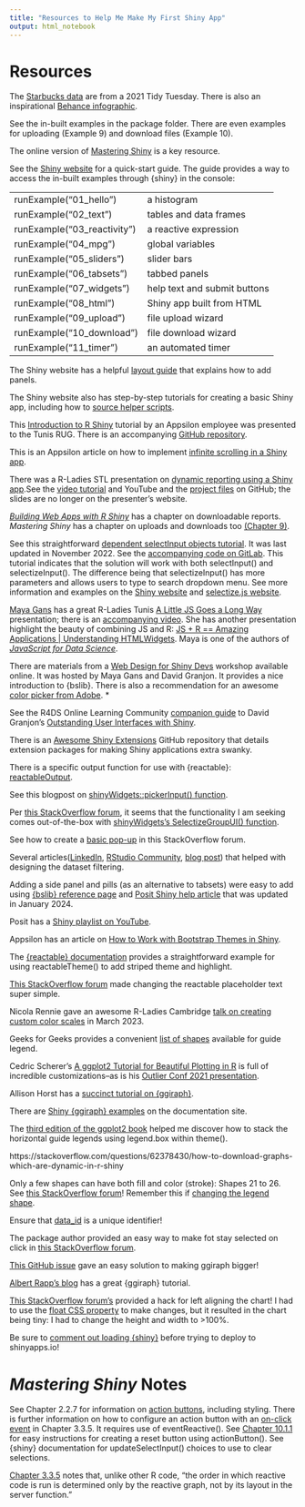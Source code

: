 ```yaml
---
title: "Resources to Help Me Make My First Shiny App"
output: html_notebook
---
```


# Resources

The [Starbucks data](https://github.com/rfordatascience/tidytuesday/blob/master/data/2021/2021-12-21/readme.md) are from a 2021 Tidy Tuesday. There is also an inspirational [Behance infographic](https://www.behance.net/gallery/58743971/Starbucks-Menu-Infographic-Design).

See the in-built examples in the package folder. There are even examples for uploading (Example 9) and download files (Example 10).

The online version of [Mastering Shiny](https://mastering-shiny.org/index.html) is a key resource.

See the [Shiny website](https://shiny.posit.co/r/getstarted/shiny-basics/lesson1/index.html) for a quick-start guide. The guide provides a way to access the in-built examples through {shiny} in the console:

|                            |                              |
|:-------------------------- |:-----------------------------|
|runExample("01_hello")      | a histogram                  |
|runExample("02_text")       | tables and data frames       |
|runExample("03_reactivity") | a reactive expression        |
|runExample("04_mpg")        | global variables             |
|runExample("05_sliders")    | slider bars                  |
|runExample("06_tabsets")    | tabbed panels                |
|runExample("07_widgets")    | help text and submit buttons |
|runExample("08_html")       | Shiny app built from HTML    |
|runExample("09_upload")     | file upload wizard           |
|runExample("10_download")   | file download wizard         |
|runExample("11_timer")      | an automated timer           |

The Shiny website has a helpful [layout guide](https://shiny.posit.co/r/articles/build/layout-guide/) that explains how to add panels.

The Shiny website also has step-by-step tutorials for creating a basic Shiny app, including how to [source helper scripts](https://shiny.posit.co/r/getstarted/shiny-basics/lesson5/).

This [Introduction to R Shiny](https://www.youtube.com/watch?v=P7T5haMRYwk) tutorial by an Appsilon employee was presented to the Tunis RUG. There is an accompanying [GitHub repository](https://github.com/aniaskrzydlo/intro-to-shiny-hands-on-workshop).

This is an Appsilon article on how to implement [infinite scrolling in a Shiny app](https://appsilon.com/infinite-scrolling-in-r-shiny/).

There was a R-Ladies STL presentation on [dynamic reporting using a Shiny app](https://www.meetup.com/rladies-st-louis/events/282720794/).See the [video tutorial](https://www.youtube.com/watch?v=MvGAstDzLJk) and YouTube and the [project files](https://github.com/winterstat/RLadiesSTL-shinyreports/tree/main) on GitHub; the slides are no longer on the presenter's website.

[*Building Web Apps with R Shiny*](https://debruine.github.io/shinyintro/reports.html) has a chapter on downloadable reports. *Mastering Shiny* has a chapter on uploads and downloads too [(Chapter 9)](https://mastering-shiny.org/action-transfer.html#action-transfer).

See this straightforward [dependent selectInput objects tutorial](https://heds.nz/posts/dependent-selectInputs-shiny/). It was last updated in November 2022. See the [accompanying code on GitLab](https://gitlab.com/hedsnz/hedsnz-public/-/blob/main/r/dependent-selectInputs-shiny.R). This tutorial indicates that the solution will work with both selectInput() and selectizeInput(). The difference being that selectizeInput() has more parameters and allows users to type to search dropdown menu. See more information and examples on the [Shiny website](https://shiny.posit.co/r/articles/build/selectize/) and [selectize.js website](https://selectize.dev/).

[Maya Gans](https://maya.rbind.io/resume) has a great R-Ladies Tunis [A Little JS Goes a Long Way](https://alittlejs.netlify.app/#1) presentation; there is an [accompanying video](https://www.youtube.com/watch?v=a_umFne86K8). She has another presentation highlight the beauty of combining JS and R: [JS + R == Amazing Applications | Understanding HTMLWidgets](https://phuseus-jsandr.netlify.app/#1). Maya is one of the authors of [*JavaScript for Data Science*](https://third-bit.com/js4ds/).

There are materials from a [Web Design for Shiny Devs](https://webdesign4shiny.rinterface.com/) workshop available online. It was hosted by Maya Gans and David Granjon. It provides a nice introduction to {bslib}. There is also a recommendation for an awesome [color picker from Adobe](https://color.adobe.com/create/color-wheel). *

See the R4DS Online Learning Community [companion guide](https://r4ds.github.io/bookclub-shinyui/) to David Granjon's [Outstanding User Interfaces with Shiny](https://unleash-shiny.rinterface.com/index.html).

There is an [Awesome Shiny Extensions](https://github.com/nanxstats/awesome-shiny-extensions) GitHub repository that details extension packages for making Shiny applications extra swanky. 

There is a specific output function for use with {reactable}: [reactableOutput](https://glin.github.io/reactable/reference/reactable-shiny.html).

See this blogpost on [shinyWidgets::pickerInput() function](https://copyprogramming.com/howto/shiny-selectinput-to-select-all-from-dropdown).

Per [this StackOverflow forum](https://stackoverflow.com/questions/74653162/how-to-create-dynamic-filters-in-my-r-shiny-app-to-automatically-update-the-valu), it seems that the functionality I am seeking comes out-of-the-box with [shinyWidgets's SelectizeGroupUI() function](https://dreamrs.github.io/shinyWidgets/reference/selectizeGroup-module.html).

See how to create a [basic pop-up](https://stackoverflow.com/questions/73306444/r-shiny-popup-window-when-hovering-over-icon) in this StackOverflow forum.

Several articles([LinkedIn](https://www.linkedin.com/pulse/shiny-app-r-integrating-filter-multiple-dynamic-conditions-lee-rock/), [RStudio Community](https://community.rstudio.com/t/reactive-filter-using-multiple-inputs-in-shiny/28974), [blog post](https://www.davidsolito.com/post/conditional-drop-down-in-shiny/)) that helped with designing the dataset filtering.

Adding a side panel and pills (as an alternative to tabsets) were easy to add using [{bslib} reference page](https://rstudio.github.io/bslib/reference/navset.html#details) and [Posit Shiny help article](https://shiny.posit.co/r/articles/build/tabsets/) that was updated in January 2024.

Posit has a [Shiny playlist on YouTube](https://www.youtube.com/playlist?list=PL9HYL-VRX0oRbLoj3FyL5zeASU5FMDgVe).

Appsilon has an article on [How to Work with Bootstrap Themes in Shiny](https://appsilon.com/r-shiny-bslib/).

The [{reactable} documentation](https://glin.github.io/reactable/reference/reactableTheme.html) provides a straightforward example for using reactableTheme() to add striped theme and highlight.

[This StackOverflow forum](https://stackoverflow.com/questions/74222616/change-search-bar-text-in-reactable-table-in-r) made changing the reactable placeholder text super simple.

Nicola Rennie gave an awesome R-Ladies Cambridge [talk on creating custom color scales](https://nrennie.rbind.io/talks/rladies-cambridge-ggplot2-colours/) in March 2023.

Geeks for Geeks provides a convenient [list of shapes](https://www.geeksforgeeks.org/how-to-change-the-legend-shape-using-ggplot2-in-r/) available for guide legend.

Cedric Scherer's [A ggplot2 Tutorial for Beautiful Plotting in R](https://www.cedricscherer.com/2019/08/05/a-ggplot2-tutorial-for-beautiful-plotting-in-r/) is full of incredible customizations--as is his [Outlier Conf 2021 presentation](https://www.cedricscherer.com/slides/OutlierConf2021_ggplot-wizardry.pdf).

Allison Horst has a [succinct tutorial on {ggiraph}](https://allisonhorst.github.io/ggiraph-demo/demo.html).

There are [Shiny {ggiraph} examples](https://www.ardata.fr/ggiraph-book/shiny-examples.html) on the documentation site.

The [third edition of the ggplot2 book](https://ggplot2-book.org/scales-colour#sec-legend-layout) helped me discover how to stack the horizontal guide legends using legend.box within theme().

https://stackoverflow.com/questions/62378430/how-to-download-graphs-which-are-dynamic-in-r-shiny

Only a few shapes can have both fill and color (stroke): Shapes 21 to 26. See [this StackOverflow forum](https://stackoverflow.com/questions/15965870/fill-and-border-colour-in-geom-point-scale-colour-manual-in-ggplot)! Remember this if [changing the legend shape](https://stackoverflow.com/questions/27221011/fill-scale-is-not-shown-in-the-legend).

Ensure that [data_id](https://www.ardata.fr/ggiraph-book/) is a unique identifier!

The package author provided an easy way to make fot stay selected on click in [this StackOverflow forum](https://stackoverflow.com/questions/67478061/how-do-i-make-the-ggiraph-hover-functionality-stick-on-click). 

[This GitHub issue](https://github.com/davidgohel/ggiraph/issues/74) gave an easy solution to making ggiraph bigger!

[Albert Rapp's blog](https://albert-rapp.de/posts/ggplot2-tips/17_ggiraph/17_ggiraph.html) has a great {ggiraph} tutorial.

[This StackOverflow forum's](https://stackoverflow.com/questions/69792233/how-i-can-align-to-the-left-on-shiny) provided a hack for left aligning the chart! I had to use the [float CSS property](https://www.w3schools.com/css/css_align.asp) to make changes, but it resulted in the chart being tiny: I had to change the height and width to >100%.

Be sure to [comment out loading {shiny}](https://stackoverflow.com/questions/50999938/the-application-failed-to-start-exited-with-code-1-in-r-shiny) before trying to deploy to shinyapps.io!


# *Mastering Shiny* Notes

See Chapter 2.2.7 for information on [action buttons](https://mastering-shiny.org/basic-ui.html?#action-buttons), including styling. There is further information on how to configure an action button with an [on-click event](https://mastering-shiny.org/basic-reactivity.html#on-click) in Chapter 3.3.5. It requires use of eventReactive(). See [Chapter 10.1.1](https://mastering-shiny.org/action-dynamic.html?#simple-uses) for easy instructions for creating a reset button using actionButton(). See {shiny} documentation for updateSelectInput() choices to use to clear selections.

[Chapter 3.3.5](https://mastering-shiny.org/basic-reactivity.html#execution-order) notes that, unlike other R code, "the order in which reactive code is run is determined only by the reactive graph, not by its layout in the server function."


